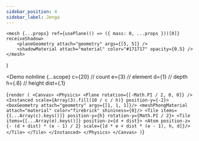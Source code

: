 ---
sidebar_position: 4
sidebar_label: Jenga
---


    <mesh {...props} ref={usePlane(() => ({ mass: 0, ...props }))[0]} receiveShadow>
        <planeGeometry attach="geometry" args={[5, 5]} />
        <shadowMaterial attach="material" color="#171717" opacity={0.5} />
    </mesh>
)

<Demo noInline {...scope}
  c={20} // count
  e={3} // element
  d={1} // depth
  h={.6} // height
  dist={.1}
>
{`render (
  <Canvas>
    <Physics>
      <Plane rotation={[-Math.PI / 2, 0, 0]} />
      <Instanced scale={Array(3).fill(10 / c / h)} position-y={-2}>
        <boxGeometry attach="geometry" args={[1, 1, 1]}/>
        <meshPhongMaterial attach="material" color="firebrick" shininess={0}/>
        <Tile items={[...Array(c).keys()]} position-y={h} rotation-y={Math.PI / 2}>
          <Tile items={[...Array(e).keys()]} position-z={d + dist}>
            <Atom
              position-z={- (d + dist) * (e - 1) / 2}
              scale={[d * e + dist * (e - 1), h, d]}/>
          </Tile>
        </Tile>
      </Instanced>
    </Physics>
  </Canvas>
  )`}
</Demo>
